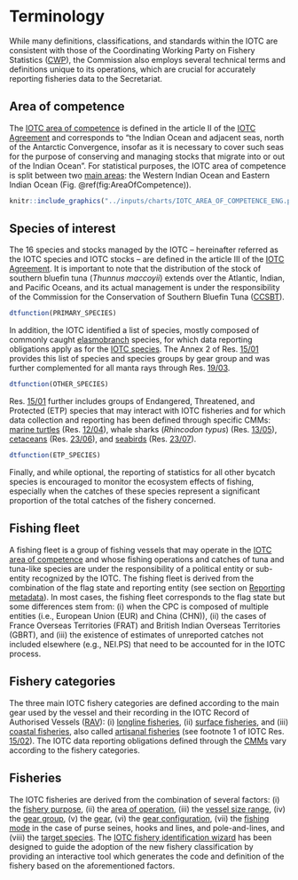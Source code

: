 # Terminology {#TerminologySection}

While many definitions, classifications, and standards within the IOTC are consistent with those of the Coordinating Working Party on Fishery Statistics ([CWP](#cwp)), the Commission also employs several technical terms and definitions unique to its operations, which are crucial for accurately reporting fisheries data to the Secretariat.

## Area of competence

The [IOTC area of competence](#iotcareaofcompetence) is defined in the article II of the [IOTC Agreement](#iotcagreement) and corresponds to "the Indian Ocean and adjacent seas, north of the Antarctic Convergence, insofar as it is necessary to cover such seas for the purpose of conserving and managing stocks that migrate into or out of the Indian Ocean". For statistical purposes, the IOTC area of competence is split between two [main areas](https://data.iotc.org/reference/latest/domain/admin/#IOareasMain): the Western Indian Ocean and Eastern Indian Ocean (Fig. \@ref(fig:AreaOfCompetence)).

```r
knitr::include_graphics("../inputs/charts/IOTC_AREA_OF_COMPETENCE_ENG.png")
```

## Species of interest

The 16 species and stocks managed by the IOTC – hereinafter referred as the IOTC species and IOTC stocks – are defined in the article III of the [IOTC Agreement](#iotcagreement). It is important to note that the distribution of the stock of southern bluefin tuna (_Thunnus maccoyii_) extends over the Atlantic, Indian, and Pacific Oceans, and its actual management is under the responsibility of the Commission for the Conservation of Southern Bluefin Tuna ([CCSBT](https://www.ccsbt.org/])).

```r
dtfunction(PRIMARY_SPECIES)
```

In addition, the IOTC identified a list of species, mostly composed of commonly caught [elasmobranch](#elasmobranchs) species, for which data reporting obligations apply as for the [IOTC species](#iotcspecies). The Annex 2 of Res. [15/01](https://www.iotc.org/cmm/resolution-1501-recording-catch-and-effort-data-fishing-vessels-iotc-area-competence) provides this list of species and species groups by gear group and was further complemented for all manta rays through Res. [19/03](https://iotc.org/cmm/resolution-1903-conservation-mobulid-rays-caught-association-fisheries-iotc-area-competence).

```r
dtfunction(OTHER_SPECIES)
```

Res. [15/01](https://www.iotc.org/cmm/resolution-1501-recording-catch-and-effort-data-fishing-vessels-iotc-area-competence) further includes groups of Endangered, Threatened, and Protected (ETP) species that may interact with IOTC fisheries and for which data collection and reporting has been defined through specific CMMs: [marine turtles](https://data.iotc.org/reference/latest/domain/biological/#marineTurtles) (Res. [12/04](https://iotc.org/cmm/resolution-1204-conservation-marine-turtles)), whale sharks (_Rhincodon typus_) (Res. [13/05](https://iotc.org/cmm/resolution-1305-conservation-whale-sharks-rhincodon-typus)), [cetaceans](https://data.iotc.org/reference/latest/domain/biological/#cetaceans) (Res. [23/06](https://iotc.org/cmm/resolution-2306-conservation-cetaceans)), and [seabirds](https://data.iotc.org/reference/latest/domain/biological/#seabirds) (Res. [23/07](https://iotc.org/cmm/resolution-2307-reducing-incidental-bycatch-seabirds-longline-fisheries)).

```r
dtfunction(ETP_SPECIES)
```

Finally, and while optional, the reporting of statistics for all other bycatch species is encouraged to monitor the ecosystem effects of fishing, especially when the catches of these species represent a significant proportion of the total catches of the fishery concerned.

## Fishing fleet {#fishingfleet}

A fishing fleet is a group of fishing vessels that may operate in the [IOTC area of competence](#iotcareaofcompetence) and whose fishing operations and catches of tuna and tuna-like species are under the responsibility of a political entity or sub-entity recognized by the IOTC. The fishing fleet is derived from the combination of the flag state and reporting entity (see section on [Reporting metadata](#MetadataSection)). In most cases, the fishing fleet corresponds to the flag state but some differences stem from: (i) when the CPC is composed of multiple entities (i.e., European Union (EUR) and China (CHN)), (ii) the cases of France Overseas Territories (FRAT) and British Indian Overseas Territories (GBRT), and (iii) the existence of estimates of unreported catches not included elsewhere (e.g., NEI.PS) that need to be accounted for in the IOTC process.  

## Fishery categories {#fisherycategories}

The three main IOTC fishery categories are defined according to the main gear used by the vessel and their recording in the IOTC Record of Authorised Vessels ([RAV](#rav)): (i) [longline fisheries](#iotclonglinefishery), (ii) [surface fisheries](#iotcsurfacefishery), and (iii) [coastal fisheries](#iotccoastalfishery), also called [artisanal fisheries](#iotcartisanalfishery) (see footnote 1 of IOTC Res. [15/02](https://www.iotc.org/cmm/resolution-1502-mandatory-statistical-reporting-requirements-iotc-contracting-parties-and)). The IOTC data reporting obligations defined through the [CMMs](#cmm) vary according to the fishery categories.

## Fisheries {#fisheries}

The IOTC fisheries are derived from the combination of several factors: (i) the [fishery purpose](../domain/fisheries/#fisheryPurposes), (ii) the [area of operation](../domain/fisheries/#fisheryAreasOfOperation), (iii) the [vessel size range](../latest/domain/fisheries/#fisheryLOAClasses), (iv) the [gear group](../domain/fisheries/#gearGroups), (v) the [gear](../domain/fisheries/#gears), (vi) the [gear configuration](../domain/fisheries/#gearConfigurations), (vii) the [fishing mode](../domain/fisheries/#fishingModes) in the case of purse seines, hooks and lines, and pole-and-lines, and (viii) the [target species](../domain/fisheries/#targetSpecies). The [IOTC fishery identification wizard](https://iotc.org/data/fisheries/wizard) has been designed to guide the adoption of the new fishery classification by providing an interactive tool which generates the code and definition of the fishery based on the aforementioned factors.